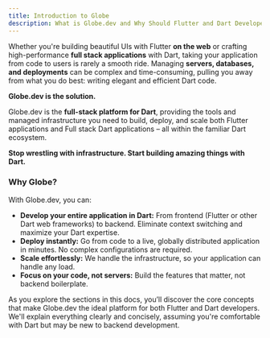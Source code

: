 ```yaml
---
title: Introduction to Globe
description: What is Globe.dev and Why Should Flutter and Dart Developers Care?
---
```


Whether you're building beautiful UIs with Flutter **on the web** or crafting high-performance **full stack applications** with Dart, taking your application from code to users is rarely a smooth ride. Managing **servers, databases, and deployments** can be complex and time-consuming, pulling you away from what you do best: writing elegant and efficient Dart code.

**Globe.dev is the solution.**

Globe.dev is the **full-stack platform for Dart**, providing the tools and managed infrastructure you need to build, deploy, and scale both Flutter applications and Full stack Dart applications – all within the familiar Dart ecosystem.

**Stop wrestling with infrastructure. Start building amazing things with Dart.**

### Why Globe?

With Globe.dev, you can:

- **Develop your entire application in Dart:** From frontend (Flutter or other Dart web frameworks) to backend. Eliminate context switching and maximize your Dart expertise.
- **Deploy instantly:** Go from code to a live, globally distributed application in minutes. No complex configurations are required.
- **Scale effortlessly:** We handle the infrastructure, so your application can handle any load.
- **Focus on your code, not servers:** Build the features that matter, not backend boilerplate.

As you explore the sections in this docs, you’ll discover the core concepts that make Globe.dev the ideal platform for both Flutter and Dart developers. We'll explain everything clearly and concisely, assuming you're comfortable with Dart but may be new to backend development.

